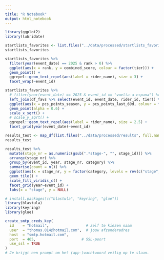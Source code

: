 ```yaml
---
---
title: "R Notebook"
output: html_notebook
---
```


```r

library(ggplot2)
library(lubridate)

```

```r

startlists_favorites <- list.files("../data/processed/startlists_favorites/", full.names = T) %>% map_df(~read.csv(.x))
startlists_favorites

```


```r

startlists_favorites %>%
  filter(year(event_date) == 2025 & rank > 0) %>% 
  ggplot(aes(x = rank, y = combined_score, colour = factor(tier))) +
  geom_point() +
  ggrepel::geom_text_repel(aes(label = rider_name), size = 3) +
  facet_wrap(~event_id)

```


```r

startlists_favorites %>% 
  # filter(year(event_date) == 2025 & event_id == "vuelta-a-espana") %>%
  left_join(df_favs %>% select(event_id, event_date, rider_id, tier)) %>%
  ggplot(aes(x = pcs_points_season, y = pcs_points_last_60d, colour = factor(tier))) +
  geom_point(alpha = 0.6) +
  scale_x_sqrt() +
  # scale_y_sqrt() +
  ggrepel::geom_text_repel(aes(label = rider_name), size = 2.5) +
  facet_grid(year(event_date)~event_id)

```

```r

results_test <- map_df(list.files("../data/processed/results", full.names = T), ~read.csv(.x, encoding = "UTF-8"))
results_test

results_test %>% 
  mutate(stage_nr = as.numeric(gsub(".*stage-", "", stage_id))) %>% 
  arrange(stage_nr) %>% 
  group_by(event_id, year, stage_nr, category) %>% 
  summarise(count = n()) %>% 
  ggplot(aes(x = stage_nr, y = factor(category, levels = rev(c("stage", "gc", "points", "kom", "youth"))), fill = count)) +
  geom_tile() +
  scale_fill_viridis_c() +
  facet_grid(year~event_id) +
  labs(x = "stage", y = NULL)

```

```r

# install.packages(c("blastula", "keyring", "glue"))
library(blastula)
library(keyring)
library(glue)

```

```r

create_smtp_creds_key(
  id    = "hotmail",                 # zelf te kiezen naam
  user  = "thomas.014@hotmail.com",  # jouw afzenderadres
  host  = "smtp.hotmail.com",
  port  = 465,                     # SSL-poort
  use_ssl = TRUE
)
# Je krijgt een prompt om het (app-)wachtwoord veilig op te slaan.


```



